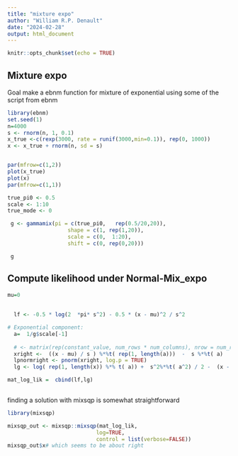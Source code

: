 ```yaml
---
title: "mixture expo"
author: "William R.P. Denault"
date: "2024-02-28"
output: html_document
---
```


```r
knitr::opts_chunk$set(echo = TRUE)
```

##  Mixture expo
Goal make a ebnm function for mixture of exponential using some of the script from ebnm
```r
library(ebnm)
set.seed(1)
n=4000
s <- rnorm(n, 1, 0.1)
x_true <-c(rexp(3000, rate = runif(3000,min=0.1)), rep(0, 1000)) 
x <- x_true + rnorm(n, sd = s)


par(mfrow=c(1,2))
plot(x_true)
plot(x)
par(mfrow=c(1,1))

true_pi0 <- 0.5
scale <- 1:10
true_mode <- 0

 g <- gammamix(pi = c(true_pi0,   rep(0.5/20,20)),
                   shape = c(1, rep(1,20)),
                   scale = c(0,  1:20),
                   shift = c(0, rep(0,20)))

 g
```


## Compute likelihood under Normal-Mix_expo

```r
mu=0 
 
 
  lf <- -0.5 * log(2  *pi* s^2) - 0.5 * (x - mu)^2 / s^2

# Exponential component:  
  a=  1/g$scale[-1]
  
  # <- matrix(rep(constant_value, num_rows * num_columns), nrow = num_rows, ncol = num_columns, byrow = TRUE)
  xright <-  ((x - mu) / s ) %*%t( rep(1, length(a)))  -  s %*%t( a)
  lpnormright <- pnorm(xright, log.p = TRUE)
  lg <- log( rep(1, length(x)) %*% t( a)) +  s^2%*%t( a^2) / 2 -  (x - mu)%*%t( a)    + lpnormright

mat_log_lik =  cbind(lf,lg)
 

```


finding a solution with mixsqp is somewhat straightforward


```r
library(mixsqp)

mixsqp_out <- mixsqp::mixsqp(mat_log_lik,
                            log=TRUE,
                            control = list(verbose=FALSE))
mixsqp_out$x# which seems to be about right
```


 

